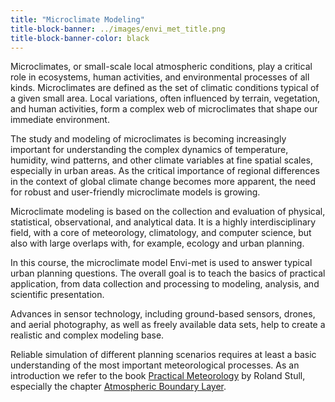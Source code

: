 ```yaml
---
title: "Microclimate Modeling"
title-block-banner: ../images/envi_met_title.png
title-block-banner-color: black 
---
```



Microclimates, or small-scale local atmospheric conditions, play a critical role in ecosystems, human activities, and environmental processes of all kinds. Microclimates are defined as the set of climatic conditions typical of a given small area. Local variations, often influenced by terrain, vegetation, and human activities, form a complex web of microclimates that shape our immediate environment.

The study and modeling of microclimates is becoming increasingly important for understanding the complex dynamics of temperature, humidity, wind patterns, and other climate variables at fine spatial scales, especially in urban areas. As the critical importance of regional differences in the context of global climate change becomes more apparent, the need for robust and user-friendly microclimate models is growing.

Microclimate modeling is based on the collection and evaluation of physical, statistical, observational, and analytical data. It is a highly interdisciplinary field, with a core of meteorology, climatology, and computer science, but also with large overlaps with, for example, ecology and urban planning. 

In this course, the microclimate model Envi-met is used to answer typical urban planning questions. The overall goal is to teach the basics of practical application, from data collection and processing to modeling, analysis, and scientific presentation. 

Advances in sensor technology, including ground-based sensors, drones, and aerial photography, as well as freely available data sets, help to create a realistic and complex modeling base. 


Reliable simulation of different planning scenarios requires at least a basic understanding of the most important meteorological processes. As an introduction we refer to the book [Practical Meteorology](https://www.eoas.ubc.ca/books/Practical_Meteorology/) by Roland Stull, especially the chapter [Atmospheric Boundary Layer](https://www.eoas.ubc.ca/books/Practical_Meteorology/prmet102/Ch18-abl-v102.pdf).